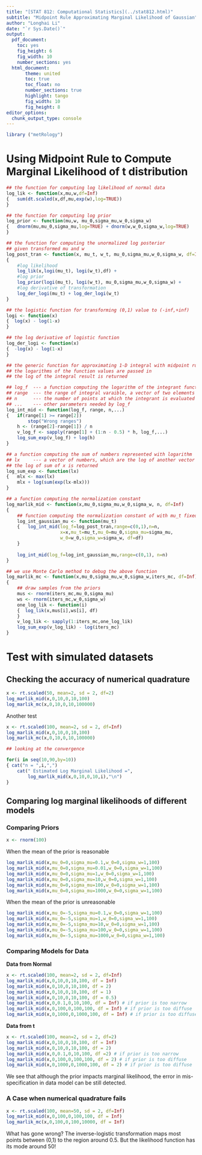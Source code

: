 ```yaml
---
title: "[STAT 812: Computational Statistics](../stat812.html)"
subtitle: "Midpoint Rule Approximating Marginal Likelihood of Gaussian"
author: "Longhai Li"
date: "`r Sys.Date()`"
output:
  pdf_document:
    toc: yes
    fig_height: 6
    fig_width: 10
    number_sections: yes
  html_document:
       theme: united
       toc: true
       toc_float: no
       number_sections: true
       highlight: tango
       fig_width: 10
       fig_height: 8
editor_options: 
  chunk_output_type: console
---
```

```r
library ("metRology")
```

# Using Midpoint Rule to Compute Marginal Likelihood of t distribution

```r
## the function for computing log likelihood of normal data
log_lik <- function(x,mu,w,df=Inf)
{   sum(dt.scaled(x,df,mu,exp(w),log=TRUE))
}

## the function for computing log prior
log_prior <- function(mu,w, mu_0,sigma_mu,w_0,sigma_w)
{   dnorm(mu,mu_0,sigma_mu,log=TRUE) + dnorm(w,w_0,sigma_w,log=TRUE)
}

## the function for computing the unormalized log posterior 
## given transformed mu and w 
log_post_tran <- function(x, mu_t, w_t, mu_0,sigma_mu,w_0,sigma_w, df=Inf)
{
    #log likelihood
    log_lik(x,logi(mu_t), logi(w_t),df) +
    #log prior 
    log_prior(logi(mu_t), logi(w_t), mu_0,sigma_mu,w_0,sigma_w) + 
    #log derivative of transformation
    log_der_logi(mu_t) + log_der_logi(w_t)
}

## the logistic function for transforming (0,1) value to (-inf,+inf)
logi <- function(x)
{  log(x) - log(1-x)
}

## the log derivative of logistic function 
log_der_logi <- function(x)
{  -log(x) - log(1-x)
}

## the generic function for approximating 1-D integral with midpoint rule
## the logarithms of the function values are passed in
## the log of the integral result is returned

## log_f  --- a function computing the logarithm of the integrant function
## range  --- the range of integral varaible, a vector of two elements
## n      --- the number of points at which the integrant is evaluated
## ...    --- other parameters needed by log_f
log_int_mid <- function(log_f, range, n,...)
{   if(range[1] >= range[2]) 
        stop("Wrong ranges")
    h <- (range[2]-range[1]) / n
    v_log_f <- sapply(range[1] + (1:n - 0.5) * h, log_f,...)
    log_sum_exp(v_log_f) + log(h)       
}

## a function computing the sum of numbers represented with logarithm
## lx     --- a vector of numbers, which are the log of another vector x.
## the log of sum of x is returned
log_sum_exp <- function(lx)
{   mlx <- max(lx)
    mlx + log(sum(exp(lx-mlx)))
}

## a function computing the normalization constant
log_marlik_mid <- function(x,mu_0,sigma_mu,w_0,sigma_w, n, df=Inf)
{
    ## function computing the normalization constant of with mu_t fixed
    log_int_gaussian_mu <- function(mu_t)
    {   log_int_mid(log_f=log_post_tran,range=c(0,1),n=n,
                    x=x,mu_t=mu_t,mu_0=mu_0,sigma_mu=sigma_mu,
                    w_0=w_0,sigma_w=sigma_w, df=df)
    }
    
    log_int_mid(log_f=log_int_gaussian_mu,range=c(0,1), n=n)
}

## we use Monte Carlo method to debug the above function
log_marlik_mc <- function(x,mu_0,sigma_mu,w_0,sigma_w,iters_mc, df=Inf)
{
    ## draw samples from the priors
    mus <- rnorm(iters_mc,mu_0,sigma_mu)
    ws <- rnorm(iters_mc,w_0,sigma_w)
    one_log_lik <- function(i)
    {  log_lik(x,mus[i],ws[i], df)
    }
    v_log_lik <- sapply(1:iters_mc,one_log_lik)
    log_sum_exp(v_log_lik) - log(iters_mc)
}
```
# Test with simulated datasets

## Checking the accuracy of numerical quadrature
```r
x <- rt.scaled(50, mean=2, sd = 2, df=2)
log_marlik_mid(x,0,10,0,10,100)
log_marlik_mc(x,0,10,0,10,100000)
```

Another test
```r
x <- rt.scaled(100, mean=2, sd = 2, df=Inf)
log_marlik_mid(x,0,10,0,10,100)
log_marlik_mc(x,0,10,0,10,100000)

## looking at the convergence

for(i in seq(10,90,by=10))
{ cat("n = ",i,",")
    cat(" Estimated Log Marginal Likelihood =", 
        log_marlik_mid(x,0,10,0,10,i),"\n")
}

```

## Comparing log marginal likelihoods of different models

### Comparing Priors
```r
x <- rnorm(100)
```

When the mean of the prior is reasonable
```r
log_marlik_mid(x,mu_0=0,sigma_mu=0.1,w_0=0,sigma_w=1,100)
log_marlik_mid(x,mu_0=0,sigma_mu=0.01,w_0=0,sigma_w=1,100)
log_marlik_mid(x,mu_0=0,sigma_mu=1,w_0=0,sigma_w=1,100)
log_marlik_mid(x,mu_0=0,sigma_mu=10,w_0=0,sigma_w=1,100)
log_marlik_mid(x,mu_0=0,sigma_mu=100,w_0=0,sigma_w=1,100)
log_marlik_mid(x,mu_0=0,sigma_mu=1000,w_0=0,sigma_w=1,100)
```

When the mean of the prior is unreasonable

```r
log_marlik_mid(x,mu_0=-5,sigma_mu=0.1,w_0=0,sigma_w=1,100)
log_marlik_mid(x,mu_0=-5,sigma_mu=1,w_0=0,sigma_w=1,100)
log_marlik_mid(x,mu_0=-5,sigma_mu=10,w_0=0,sigma_w=1,100)
log_marlik_mid(x,mu_0=-5,sigma_mu=100,w_0=0,sigma_w=1,100)
log_marlik_mid(x,mu_0=-5,sigma_mu=1000,w_0=0,sigma_w=1,100)


```
### Comparing Models for Data
**Data from Normal**
```r
x <- rt.scaled(100, mean=2, sd = 2, df=Inf)
log_marlik_mid(x,0,10,0,10,100, df = Inf)
log_marlik_mid(x,0,10,0,10,100, df = 2)
log_marlik_mid(x,0,10,0,10,100, df = 1)
log_marlik_mid(x,0,10,0,10,100, df = 0.5)
log_marlik_mid(x,0,0.1,0,10,100, df = Inf) # if prior is too narrow
log_marlik_mid(x,0,100,0,100,100, df = Inf) # if prior is too diffuse
log_marlik_mid(x,0,1000,0,1000,100, df = Inf) # if prior is too diffuse
```

**Data from t**
```r
x <- rt.scaled(100, mean=2, sd = 2, df=2)
log_marlik_mid(x,0,10,0,10,100, df = Inf)
log_marlik_mid(x,0,10,0,10,100, df = 2)
log_marlik_mid(x,0,0.1,0,10,100, df =2) # if prior is too narrow
log_marlik_mid(x,0,100,0,100,100, df = 2) # if prior is too diffuse
log_marlik_mid(x,0,1000,0,1000,100, df = 2) # if prior is too diffuse
```
We see that although the prior impacts marginal likelihood, the error in mis-specification in data model can be still detected. 

### A Case when numerical quadrature fails

```r
x <- rt.scaled(100, mean=50, sd = 2, df=Inf)
log_marlik_mid(x,0,100,0,100,100, df = Inf)
log_marlik_mc(x,0,100,0,100,10000, df = Inf)

```
What has gone wrong? The inverse-logistic transformation maps most points between (0,1) to the region around 0.5. But the likelihood function has its mode around 50!
